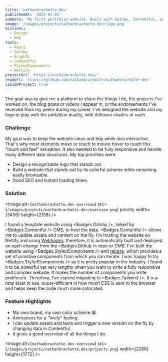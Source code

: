 ```yaml
---
title: 'nathanbrachotte.dev'
publishedAt: '2021-01-01'
summary: 'My first portfolio website. Built with Gatsby, Contentful, and Styled Component. They were cool at the time.'
image: '/images/projects/nathanbrachotte.dev/logo.png'
missions:
  - Design
  - Web
tools:
  - React
  - Gatsby
  - GraphQL
  - Contentful
  - StyledComponents
  - Netlify
projectUrl: 'https://nathanbrachotte.dev/'
repoUrl: 'https://github.com/nathanbrachotte/nathanbrachotte-dev'
isSideProject: true
---
```


The goal was to give me a platform to share the things I do, the projects I've worked on, the blog posts or videos I appear in, or the endorsements I've received from my peers during my career.
I've designed the website and my logo to play with the pink/blue duality, with different shades of each.

### Challenge

My goal was to keep the website clean and tidy while also interactive. That's why most elements move or reach to mouse hover to reach this "touch and feel" sensation.
It also needed to be fully responsive and handle many different data structures.
My top priorities were:

- Design a recognizable logo that stands out.
- Build a website that stands out by its colorful scheme while remaining easily browsable.
- Good SEO and instant loading times.

### Solution

<Image
  alt={`nathanbrachotte.dev overview`}
  src={`/images/projects/nathanbrachotte.dev/overview.png`}
  priority
  width={3456}
  height={2158}
/>

I found a template website using <Badges.Gatsby />, linked by <Badges.Contentful /> CMS, to host the data. <Badges.Contentful /> allows me to update assets and content on the fly. I'm hosting the website on Netlify and using [Webhooks](https://hookdeck.com/webhooks/guides/what-are-webhooks-how-they-work#what-is-a-webhook); therefore, it is automatically built and deployed on each change from the <Badges.Github /> repo or CMS.
I've built the website using <Badges.StyledComponents /> and [rebass](https://rebassjs.org), which provides a set of primitive components from which you can iterate. I was happy to try <Badges.StyledComponents /> as it is pretty popular in the industry. I found it to be powerful yet very lengthy when you want to write a fully responsive and complex website. It makes the number of components you write proliferate.
Therefore, I've started migrating to <Badges.Tailwind />. It is a total blast to use, super-efficient in how much CSS is sent to the browser and helps keep the code much more colocated.

### Feature Highlights

- My own brand, my own color scheme 😁.
- Animations for a "lively" feeling.
- I can update assets and texts and trigger a new version on the fly by changing data in Contentful.
- It gives a good overview of all the things I do.

<Image
  alt={`nathanbrachotte.dev overview`}
  src={`/images/projects/nathanbrachotte.dev/projects.png`}
  width={2266}
  height={1772}
/>
